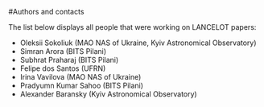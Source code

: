 #Authors and contacts

The list below displays all people that were working on LANCELOT papers:
- Oleksii Sokoliuk (MAO NAS of Ukraine, Kyiv Astronomical Observatory)
- Simran Arora (BITS Pilani)
- Subhrat Praharaj (BITS Pilani)
- Felipe dos Santos (UFRN)
- Irina Vavilova (MAO NAS of Ukraine)
- Pradyumn Kumar Sahoo (BITS Pilani)
- Alexander Baransky (Kyiv Astronomical Observatory)
